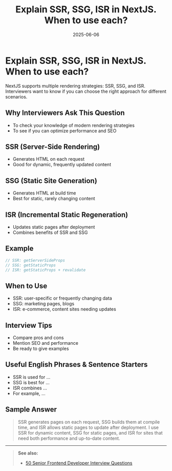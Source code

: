 ﻿---
title: 'Explain SSR, SSG, ISR in NextJS. When to use each?'
date: '2025-06-06'
tags: ['interview', 'nextjs', 'ssr', 'ssg', 'isr', 'rendering']
draft: false
summary: 'A practical guide to SSR, SSG, and ISR in NextJS, with use cases, examples, and interview tips.'
authors: ['default']
layout: PostSimple
---

# Explain SSR, SSG, ISR in NextJS. When to use each?

NextJS supports multiple rendering strategies: SSR, SSG, and ISR. Interviewers want to know if you can choose the right approach for different scenarios.

## Why Interviewers Ask This Question

- To check your knowledge of modern rendering strategies
- To see if you can optimize performance and SEO

## SSR (Server-Side Rendering)

- Generates HTML on each request
- Good for dynamic, frequently updated content

## SSG (Static Site Generation)

- Generates HTML at build time
- Best for static, rarely changing content

## ISR (Incremental Static Regeneration)

- Updates static pages after deployment
- Combines benefits of SSR and SSG

## Example

```js
// SSR: getServerSideProps
// SSG: getStaticProps
// ISR: getStaticProps + revalidate
```

## When to Use

- SSR: user-specific or frequently changing data
- SSG: marketing pages, blogs
- ISR: e-commerce, content sites needing updates

## Interview Tips

- Compare pros and cons
- Mention SEO and performance
- Be ready to give examples

## Useful English Phrases & Sentence Starters

- SSR is used for ...
- SSG is best for ...
- ISR combines ...
- For example, ...

## Sample Answer

> SSR generates pages on each request, SSG builds them at compile time, and ISR allows static pages to update after deployment. I use SSR for dynamic content, SSG for static pages, and ISR for sites that need both performance and up-to-date content.

---

> **See also:**
>
> - [50 Senior Frontend Developer Interview Questions](./)
